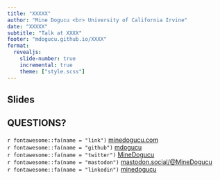 ```yaml
---
title: "XXXXX"
author: "Mine Dogucu <br> University of California Irvine"
date: "XXXXX"
subtitle: "Talk at XXXX"
footer: "mdogucu.github.io/XXXX"
format: 
  revealjs:
    slide-number: true
    incremental: true
    theme: ["style.scss"]
---
```


## Slides

## QUESTIONS?
`r fontawesome::fa(name = "link")`
<a href = "http://minedogucu.com">minedogucu.com</a>  
`r fontawesome::fa(name = "github")` <a href = "http://github.com/mdogucu">mdogucu</a>   
`r fontawesome::fa(name = "twitter")` <a href = "http://twitter.com/MineDogucu">MineDogucu</a>  
`r fontawesome::fa(name = "mastodon")` <a href = "https://mastodon.social/@MineDogucu">mastodon.social/@MineDogucu</a>  
`r fontawesome::fa(name = "linkedin")` <a href = "https://www.linkedin.com/in/minedogucu/">minedogucu</a> 